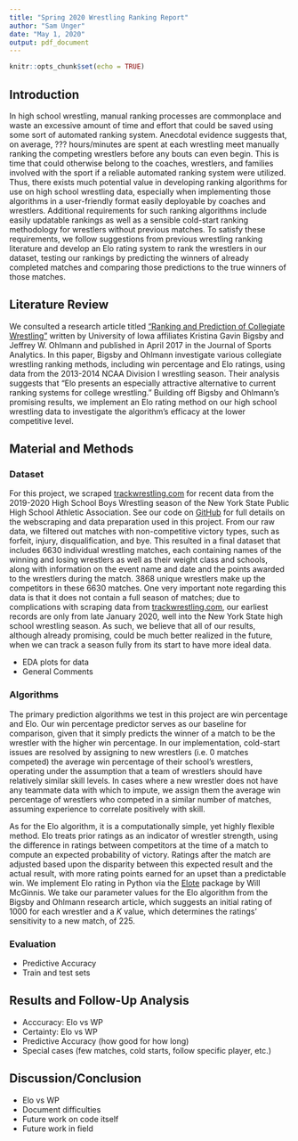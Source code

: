 ```yaml
---
title: "Spring 2020 Wrestling Ranking Report"
author: "Sam Unger"
date: "May 1, 2020"
output: pdf_document
---
```


```r
knitr::opts_chunk$set(echo = TRUE)
```


## Introduction

In high school wrestling, manual ranking processes are commonplace and waste an excessive amount of time and
effort that could be saved using some sort of automated ranking system. Anecdotal evidence suggests that, on
average, ??? hours/minutes are spent at each wrestling meet manually ranking the competing wrestlers before any
bouts can even begin. This is time that could otherwise belong to the coaches, wrestlers, and families involved
with the sport if a reliable automated ranking system were utilized. Thus, there exists much potential value in
developing ranking algorithms for use on high school wrestling data, especially when implementing those
algorithms in a user-friendly format easily deployable by coaches and wrestlers. Additional requirements for
such ranking algorithms include easily updatable rankings as well as a sensible cold-start ranking methodology
for wrestlers without previous matches. To satisfy these requirements, we follow suggestions from previous
wrestling ranking literature and develop an Elo rating system to rank the wrestlers in our dataset, testing our
rankings by predicting the winners of already completed matches and comparing those predictions to the true winners of those matches. 

## Literature Review

We consulted a research article titled ["Ranking and Prediction of Collegiate Wrestling"](https://content.iospress.com/articles/journal-of-sports-analytics/jsa0024)
written by University of Iowa affiliates Kristina Gavin Bigsby and Jeffrey W. Ohlmann and published in April
2017 in the Journal of Sports Analytics. In this paper, Bigsby and Ohlmann investigate various collegiate
wrestling ranking methods, including win percentage and Elo ratings, using data from the 2013-2014 NCAA
Division I wrestling season. Their analysis suggests that "Elo presents an especially attractive alternative to
current ranking systems for college wrestling." Building off Bigsby and Ohlmann's promising results, we
implement an Elo rating method on our high school wrestling data to investigate the algorithm's efficacy at the
lower competitive level. 

## Material and Methods

### Dataset

For this project, we scraped [trackwrestling.com](http://trackwrestling.com) for recent data from the 2019-2020
High School Boys Wrestling season of the New York State Public High School Athletic Association. See our code
on [GitHub](https://github.com/ungersk1998/spring2020-WrestlingRankingResearch) for full details on the
webscraping and data preparation used in this project. From our raw data, we filtered out matches with
non-competitive victory types, such as forfeit, injury, disqualification, and bye. This resulted in a final
dataset that includes 6630 individual wrestling matches, each containing names of the winning and losing
wrestlers as well as their weight class and schools, along with information on the event name and date and the
points awarded to the wrestlers during the match. 3868 unique wrestlers make up the competitors in these 6630
matches. One very important note regarding this data is that it does not contain a full season of matches; due
to complications with scraping data from [trackwrestling.com](http://trackwrestling.com), our earliest records
are only from late January 2020, well into the New York State high school wrestling season. As such, we believe
that all of our results, although already promising, could be much better realized in the future, when we can
track a season fully from its start to have more ideal data. 

- EDA plots for data
- General Comments

### Algorithms

The primary prediction algorithms we test in this project are win percentage and Elo. Our win percentage
predictor serves as our baseline for comparison, given that it simply predicts the winner of a match to be the
wrestler with the higher win percentage. In our implementation, cold-start issues are resolved by assigning to
new wrestlers (i.e. 0 matches competed) the average win percentage of their school's wrestlers, operating under
the assumption that a team of wrestlers should have relatively similar skill levels. In cases where a new
wrestler does not have any teammate data with which to impute, we assign them the average win percentage of
wrestlers who competed in a similar number of matches, assuming experience to correlate positively with skill.

As for the Elo algorithm, it is a computationally simple, yet highly flexible method. Elo treats prior ratings
as an indicator of wrestler strength, using the difference in ratings between competitors at the time of a
match to compute an expected probability of victory. Ratings after the match are adjusted based upon the
disparity between this expected result and the actual result, with more rating points earned for an upset than
a predictable win. We implement Elo rating in Python via the [Elote](https://pypi.org/project/elote/) package
by Will McGinnis. We take our parameter values for the Elo algorithm from the Bigsby and Ohlmann research
article, which suggests an initial rating of 1000 for each wrestler and a $K$ value, which determines the
ratings' sensitivity to a new match, of 225.

### Evaluation

- Predictive Accuracy
- Train and test sets

## Results and Follow-Up Analysis

- Acccuracy: Elo vs WP
- Certainty: Elo vs WP
- Predictive Accuracy (how good for how long)
- Special cases (few matches, cold starts, follow specific player, etc.)

## Discussion/Conclusion

- Elo vs WP
- Document difficulties
- Future work on code itself
- Future work in field

